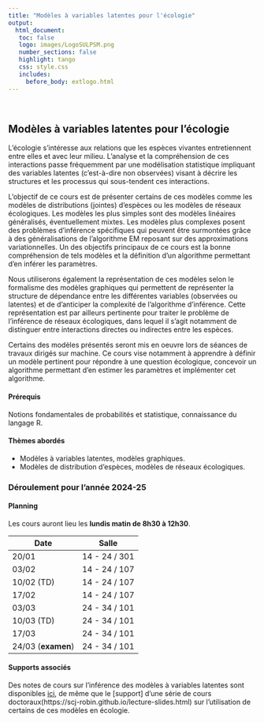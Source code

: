 ```yaml
---
title: "Modèles à variables latentes pour l'écologie"
output: 
  html_document:
   toc: false
   logo: images/LogoSULPSM.png
   number_sections: false
   highlight: tango
   css: style.css
   includes:
     before_body: extlogo.html
---
```


<br>

## Modèles à variables latentes pour l'écologie

L'écologie s'intéresse aux relations que les espèces vivantes entretiennent entre elles et avec leur milieu. L'analyse et la compréhension de ces interactions passe fréquemment par une modélisation statistique impliquant des variables latentes (c'est-à-dire non observées) visant à décrire les structures et les processus qui sous-tendent ces interactions.

L'objectif de ce cours est de présenter certains de ces modèles comme les modèles de distributions (jointes) d'espèces ou les modèles de réseaux écologiques. Les modèles les plus simples sont des modèles linéaires généralisés, éventuellement mixtes. Les modèles plus complexes posent des problèmes d'inférence spécifiques qui peuvent être surmontées grâce à des généralisations de l'algorithme EM reposant sur des approximations variationnelles. Un des objectifs principaux de ce cours est la bonne compréhension de tels modèles et la définition d'un algorithme permettant d'en inférer les paramètres.

Nous utiliserons également la représentation de ces modèles selon le formalisme des modèles graphiques qui permettent de représenter la structure de dépendance entre les différentes variables (observées ou latentes) et de d’anticiper la complexité de l’algorithme d’inférence. Cette représentation est par ailleurs pertinente pour traiter le problème de l’inférence de réseaux écologiques, dans lequel il s’agit notamment de distinguer entre interactions directes ou indirectes entre les espèces.

Certains des modèles présentés seront mis en oeuvre lors de séances de travaux dirigés sur machine. Ce cours vise notamment à apprendre à définir un modèle pertinent pour répondre à une question écologique, concevoir un algorithme permettant d'en estimer les paramètres et implémenter cet algorithme.

#### Prérequis 
Notions fondamentales de probabilités et statistique, connaissance du langage R.

#### Thèmes abordés

- Modèles à variables latentes, modèles graphiques.
- Modèles de distribution d'espèces, modèles de réseaux écologiques.

### Déroulement pour l'année 2024-25

#### Planning

Les cours auront lieu les **lundis matin de 8h30 à 12h30**.

Date               | Salle
------------------ | -------------
20/01              | 14 - 24 / 301   
03/02              | 14 - 24 / 107   
10/02 (TD)         | 14 - 24 / 107   
17/02              | 14 - 24 / 107   
03/03              | 24 - 34 / 101   
10/03 (TD)         | 24 - 34 / 101   
17/03              | 24 - 34 / 101   
24/03 (**examen**) | 24 - 34 / 101   

<!-- * en salle 24-34/309 : les 16, 23, 30 janvier, 6 et 13 février, -->
<!-- * en salle 14-24/201 : les 27 février, 5, 12, 19 et 26 mars. -->

<!-- Le planning est également disponible [ ici](https://m2stat.sorbonne-universite.fr/enseignement/agenda/) et [là](https://isup.sorbonne-universite.fr/plannings-2023-2024). Les salles de TD seront précisées au fur et à mesure. -->

#### Supports associés

Des notes de cours sur l'inférence des modèles à variables latentes sont disponibles [ici](https://scj-robin.github.io/lecture-notes.html), de même que le [support] d'une série de cours doctoraux(https://scj-robin.github.io/lecture-slides.html) sur l'utilisation de certains de ces modèles en écologie.

